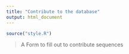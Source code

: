 ```yaml
---
title: "Contribute to the database"
output: html_document
---
```


```r
source("style.R")
```


> A Form to fill out to contribute sequences